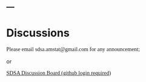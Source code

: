 ---
---

<h1> Discussions </h1>


<p style="font-size:1.5vw;font-family:Verdana"> Please email sdsa.amstat@gmail.com for any announcement;</p>

or

<a style="font-size:1.5vw;font-family:Verdana" href="https://github.com/SDSAamstat/SDSA_website/issues" target="_blank">
  SDSA Discussion Board (github login required)
</a>
